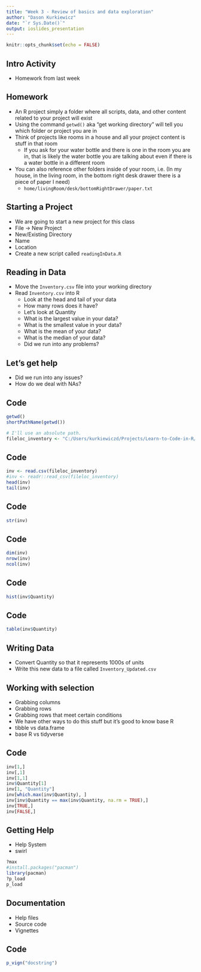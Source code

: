 ```yaml
---
title: "Week 3 - Review of basics and data exploration"
author: "Dason Kurkiewicz"
date: "`r Sys.Date()`"
output: ioslides_presentation
---
```


```r
knitr::opts_chunk$set(echo = FALSE)
```

## Intro Activity
- Homework from last week

## Homework
- An R project simply a folder where all scripts, data, and other content related to your project will exist
- Using the command `getwd()` aka "get working directory" will tell you which folder or project you are in
- Think of projects like rooms in a house and all your project content is stuff in that room
    - If you ask for your water bottle and there is one in the room you are in, that is likely the water bottle you are talking about even if there is a water bottle in a different room
- You can also reference other folders inside of your room, i.e. (In my house, in the living room, in the bottom right desk drawer there is a piece of paper I need)
    - `home/livingRoom/desk/bottomRightDrawer/paper.txt`

    
## Starting a Project
- We are going to start a new project for this class
- File -> New Project
- New/Existing Directory
- Name
- Location
- Create a new script called `readingInData.R`

    
## Reading in Data
- Move the `Inventory.csv` file into your working directory
- Read `Inventory.csv` into R
    - Look at the head and tail of your data
    - How many rows does it have?
    - Let's look at Quantity
    - What is the largest value in your data?
    - What is the smallest value in your data?
    - What is the mean of your data?
    - What is the median of your data?
    - Did we run into any problems?
    
## Let's get help
- Did we run into any issues?
- How do we deal with NAs?
    
## Code

```r
getwd()
shortPathName(getwd())

# I'll use an absolute path.
fileloc_inventory <- "C:/Users/kurkiewiczd/Projects/Learn-to-Code-in-R/Week 3 - Review and Data Exploration/Data/Inventory.csv"

```
## Code

```r
inv <- read.csv(fileloc_inventory)
#inv <- readr::read_csv(fileloc_inventory)
head(inv)
tail(inv)
```
## Code
```r
str(inv)
```
## Code
```r
dim(inv)
nrow(inv)
ncol(inv)
```
## Code
```r
hist(inv$Quantity)

```

## Code
```r
table(inv$Quantity)

```

    
## Writing Data
- Convert Quantity so that it represents 1000s of units
- Write this new data to a file called `Inventory_Updated.csv`

## Working with selection
- Grabbing columns
- Grabbing rows
- Grabbing rows that meet certain conditions
- We have other ways to do this stuff but it's good to know base R
- tibble vs data.frame
- base R vs tidyverse

## Code
```r
inv[1,]
inv[,1]
inv[1,1]
inv$Quantity[1]
inv[1, "Quantity"]
inv[which.max(inv$Quantity), ]
inv[inv$Quantity == max(inv$Quantity, na.rm = TRUE),]
inv[TRUE,]
inv[FALSE,]

```

## Getting Help
- Help System
- swirl

```r
?max
#install.packages("pacman")
library(pacman)
?p_load
p_load
```

## Documentation
- Help files
- Source code
- Vignettes

## Code
```r
p_vign("docstring")
```